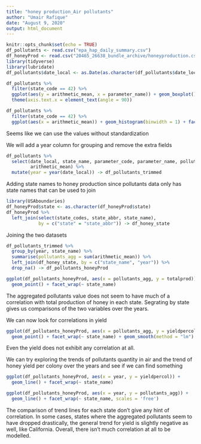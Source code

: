 ```yaml
---
title: "honey production_Air pollutants"
author: "Umair Rafique"
date: "August 9, 2020"
output: html_document
---
```


```r
knitr::opts_chunk$set(echo = TRUE)
df_pollutants <- read.csv("epa_hap_daily_summary.csv")
df_honeyProd <- read.csv("20465_26638_bundle_archive/honeyproduction.csv")
library(tidyverse)
library(lubridate)
df_pollutants$date_local <- as.Date(as.character(df_pollutants$date_local), format = "%Y-%m-%d")
```

```r
df_pollutants %>% 
  filter(state_code == 42) %>%
  ggplot(aes(y = arithmetic_mean, x = parameter_name)) + geom_boxplot() +
  theme(axis.text.x = element_text(angle = 90))

df_pollutants %>% 
  filter(state_code == 42) %>%
  ggplot(aes(x = arithmetic_mean)) + geom_histogram(binwidth = 1) + facet_wrap(~ parameter_name)
```
Seems like we can use the values without standardization

We will add a year column for grouping and remove the extra fields
```r
df_pollutants %>% 
  select(date_local, state_name, parameter_code, parameter_name, pollutant_standard, units_of_measure,
         arithmetic_mean) %>% 
  mutate(year = year(date_local)) -> df_pollutants_trimmed
```

Adding state names to honey production since pollutants data only has state names that can be used to join
```r

library(USAboundaries)
df_honeyProd$state <- as.character(df_honeyProd$state)
df_honeyProd %>% 
  left_join(select(state_codes, state_abbr, state_name), 
            by = c("state" = "state_abbr")) -> df_honey_state
```

Joining the two datasets
```r
df_pollutants_trimmed %>% 
  group_by(year, state_name) %>% 
  summarise(pollutants_agg = sum(arithmetic_mean)) %>% 
  left_join(df_honey_state, by = c("state_name", "year")) %>% 
  drop_na() -> df_pollutants_honeyProd
```

```r
ggplot(df_pollutants_honeyProd, aes(x = pollutants_agg, y = totalprod)) +
  geom_point() + facet_wrap(~ state_name)
```

The aggregated pollutants value does not seem to have much of a correlation with total production of honey in each state. Segrating by state gives us comparisons of the two variables over the years.

We can now look for correlations in yield

```r
ggplot(df_pollutants_honeyProd, aes(x = pollutants_agg, y = yieldpercol)) +
  geom_point() + facet_wrap(~ state_name) + geom_smooth(method = "lm")
```

Even the yield does not exhibit any correlation at all.

We can try exploring the trends of pollutants quantity in air and the trend of honey yield per colony over the years and see if we can find something

```r
ggplot(df_pollutants_honeyProd, aes(x = year, y = yieldpercol)) +
  geom_line() + facet_wrap(~ state_name)

ggplot(df_pollutants_honeyProd, aes(x = year, y = pollutants_agg)) +
  geom_line() + facet_wrap(~ state_name, scales = 'free')
```

The comparison of trend lines for each state don't give any hint of correlation. In some cases, states where the aggregated pollutants seem to have dropped drastically, the general trend for yield is slightly negative as well, like California. Overall, there isn't much correlation at all to be modelled.
